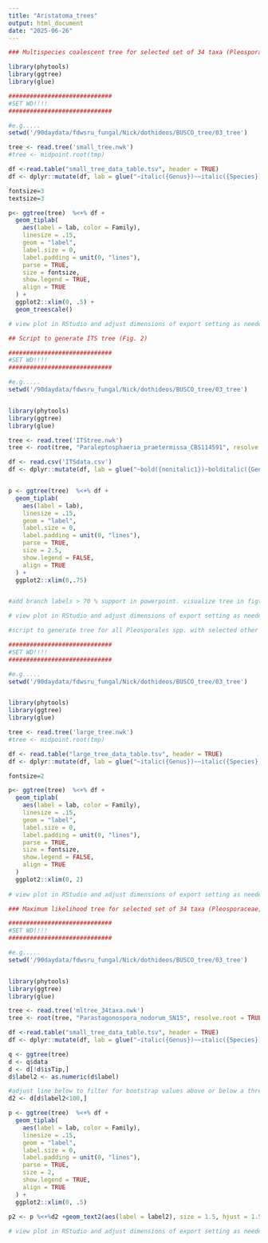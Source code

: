 ```yaml
---
title: "Aristatoma_trees"
output: html_document
date: "2025-06-26"
---
```


```r

### Multispecies coalescent tree for selected set of 34 taxa (Pleosporaceae, Coniothyriaceae, related spp.). Fig. 1

library(phytools)
library(ggtree)
library(glue)

#############################
#SET WD!!!!
#############################

#e.g.....
setwd('/90daydata/fdwsru_fungal/Nick/dothideos/BUSCO_tree/03_tree')

tree <- read.tree('small_tree.nwk')
#tree <- midpoint.root(tmp)

df <-read.table("small_tree_data_table.tsv", header = TRUE)
df <- dplyr::mutate(df, lab = glue("~italic({Genus})~~italic({Species})~~{nonitalic1}~{nonitalic2}~italic({subsp})~{Assembly}"))

fontsize=3
textsize=3

p<- ggtree(tree)  %<+% df +
  geom_tiplab(
    aes(label = lab, color = Family), 
    linesize = .15,
    geom = "label",
    label.size = 0,
    label.padding = unit(0, "lines"),
    parse = TRUE,
    size = fontsize,
    show.legend = TRUE,
    align = TRUE
  ) +
  ggplot2::xlim(0, .5) + 
  geom_treescale()

# view plot in RStudio and adjust dimensions of export setting as needed.

```

``` r

## Script to generate ITS tree (Fig. 2)

#############################
#SET WD!!!!
#############################

#e.g.....
setwd('/90daydata/fdwsru_fungal/Nick/dothideos/BUSCO_tree/03_tree')


library(phytools)
library(ggtree)
library(glue)

tree <- read.tree('ITStree.nwk')
tree <- root(tree, "Paraleptosphaeria_praetermissa_CBS114591", resolve.root = TRUE)

df <- read.csv('ITSdata.csv')
df <- dplyr::mutate(df, lab = glue("~bold({nonitalic1})~bolditalic({Genus})~bolditalic({Species})~{nonitalic2}"))


p <- ggtree(tree)  %<+% df +
  geom_tiplab(
    aes(label = lab), 
    linesize = .15,
    geom = "label",
    label.size = 0,
    label.padding = unit(0, "lines"),
    parse = TRUE,
    size = 2.5,
    show.legend = FALSE,
    align = TRUE
  ) + 
  ggplot2::xlim(0,.75) 


#add branch labels > 70 % support in powerpoint. visualize tree in figtree, etetoolkit, etc. with RAxML, bootstrap supports are tied to branches, making visualizing them difficult in ggtree following rerooting.

# view plot in RStudio and adjust dimensions of export setting as needed.

```

```r

#script to generate tree for all Pleosporales spp. with selected other Dothideomycetes (Fig. S1)

#############################
#SET WD!!!!
#############################

#e.g.....
setwd('/90daydata/fdwsru_fungal/Nick/dothideos/BUSCO_tree/03_tree')


library(phytools)
library(ggtree)
library(glue)

tree <- read.tree('large_tree.nwk')
#tree <- midpoint.root(tmp)

df <- read.table("large_tree_data_table.tsv", header = TRUE)
df <- dplyr::mutate(df, lab = glue("~italic({Genus})~~italic({Species})~~{nonitalic1}~{nonitalic2}~italic({subsp})~{Assembly}~{Family}"))

fontsize=2

p<- ggtree(tree)  %<+% df +
  geom_tiplab(
    aes(label = lab, color = Family), 
    linesize = .15,
    geom = "label",
    label.size = 0,
    label.padding = unit(0, "lines"),
    parse = TRUE,
    size = fontsize,
    show.legend = FALSE,
    align = TRUE
  )
  ggplot2::xlim(0, 2)
  
# view plot in RStudio and adjust dimensions of export setting as needed.

```


```r

### Maximum likelihood tree for selected set of 34 taxa (Pleosporaceae, Coniothyriaceae, related spp.). Fig. S2

#############################
#SET WD!!!!
#############################

#e.g.....
setwd('/90daydata/fdwsru_fungal/Nick/dothideos/BUSCO_tree/03_tree')


library(phytools)
library(ggtree)
library(glue)

tree <- read.tree('mltree_34taxa.nwk')
tree <- root(tree, "Parastagonospora_nodorum_SN15", resolve.root = TRUE)

df <-read.table("small_tree_data_table.tsv", header = TRUE)
df <- dplyr::mutate(df, lab = glue("~italic({Genus})~~italic({Species})~~{nonitalic1}~{nonitalic2}~italic({subsp})~{Assembly}"))

q <- ggtree(tree)
d <- q$data
d <- d[!d$isTip,]
d$label2 <- as.numeric(d$label)

#adjust line below to filter for bootstrap values above or below a threshold
d2 <- d[d$label2<100,]

p <- ggtree(tree)  %<+% df +
  geom_tiplab(
    aes(label = lab, color = Family), 
    linesize = .15,
    geom = "label",
    label.size = 0,
    label.padding = unit(0, "lines"),
    parse = TRUE,
    size = 2,
    show.legend = TRUE,
    align = TRUE
  ) +
  ggplot2::xlim(0, .5) 
  
p2 <- p %<+%d2 +geom_text2(aes(label = label2), size = 1.5, hjust = 1.5, vjust = -.5)

# view plot in RStudio and adjust dimensions of export setting as needed.
```
